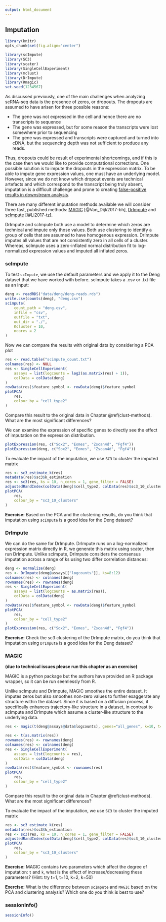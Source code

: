 ```yaml
---
output: html_document
---
```

## Imputation

```r
library(knitr)
opts_chunk$set(fig.align="center")
```
```r
library(scImpute)
library(SC3)
library(scater)
library(SingleCellExperiment)
library(mclust)
library(DrImpute)
library(Rmagic)
set.seed(1234567)
```


As discussed previously, one of the main challenges when analyzing scRNA-seq 
data is the presence of zeros, or dropouts. The dropouts are assumed to have 
arisen for three possible reasons:

* The gene was not expressed in the cell and hence there are no transcripts to sequence
* The gene was expressed, but for some reason the transcripts were lost somewhere prior to sequencing
* The gene was expressed and transcripts were captured and turned into cDNA, but the sequencing depth was not sufficient to produce any reads.

Thus, dropouts could be result of experimental shortcomings, and if this is 
the case then we would like to provide computational corrections. One possible
 solution is to impute the dropouts in the expression matrix. To be able to 
impute gene expression values, one must have an underlying model. However, 
since we do not know which dropout events are technical artefacts and which 
correspond to the transcript being truly absent, imputation is a difficult 
challenge and prone to creating [false-positive results in downstream analysis](https://f1000research.com/articles/7-1740/v2).

There are many different imputation methods available we will consider three 
fast, published methods:
[MAGIC](https://github.com/pkathail/magic) [@Van_Dijk2017-bh], 
[DrImpute](https://github.com/gongx030/DrImpute) and 
[scImpute](https://github.com/Vivianstats/scImpute) [@Li2017-tz]. 

DrImpute and scImpute both use a model to determine which zeros are technical
and impute only those values. Both use clustering to identify a group of cells
that are assumed to have homogenous expression. DrImpute imputes all values that
are not consistently zero in all cells of a cluster. Whereas, scImpute uses a
zero-inflated normal distribution fit to log-normalized expression values and
imputed all inflated zeros. 

### scImpute

To test `scImpute`, we use the default parameters and we apply it to the Deng dataset that we have worked with before. scImpute takes a .csv or .txt file as an input:

```r
deng <- readRDS("data/deng/deng-reads.rds")
write.csv(counts(deng), "deng.csv")
scimpute(
    count_path = "deng.csv",
    infile = "csv",
    outfile = "txt", 
    out_dir = "./",
    Kcluster = 10,
    ncores = 2
)
```

Now we can compare the results with original data by considering a PCA plot

```r
res <- read.table("scimpute_count.txt")
colnames(res) <- NULL
res <- SingleCellExperiment(
    assays = list(logcounts = log2(as.matrix(res) + 1)), 
    colData = colData(deng)
)
rowData(res)$feature_symbol <- rowData(deng)$feature_symbol
plotPCA(
    res, 
    colour_by = "cell_type2"
)
```

Compare this result to the original data in Chapter \@ref(clust-methods). What are the most significant differences?

We can examine the expression of specific genes to directly see the effect of
 imputation on the expression distribution.
```r
plotExpression(res, c("Sox2", "Eomes", "Zscan4d", "Fgf4"))
plotExpression(deng, c("Sox2", "Eomes", "Zscan4d", "Fgf4"))
```


To evaluate the impact of the imputation, we use `SC3` to cluster the imputed matrix
```r
res <- sc3_estimate_k(res)
metadata(res)$sc3$k_estimation
res <- sc3(res, ks = 10, n_cores = 1, gene_filter = FALSE)
adjustedRandIndex(colData(deng)$cell_type2, colData(res)$sc3_10_clusters)
plotPCA(
    res, 
    colour_by = "sc3_10_clusters"
)
```

__Exercise:__ Based on the PCA and the clustering results, do you think that imputation using `scImpute` is a good idea for the Deng dataset?

### DrImpute

We can do the same for DrImpute. DrImpute runs on a log-normalized expression matrix directly in R, we generate this matrix using scater, then run DrImpute. Unlike scImpute, DrImpute considers the consensus imputation across a range of ks using two differ correlation distances:

```r
deng <- normalize(deng)
res <- DrImpute(deng@assays[["logcounts"]], ks=8:12)
colnames(res) <- colnames(deng)
rownames(res) <- rownames(deng)
res <- SingleCellExperiment(
    assays = list(logcounts = as.matrix(res)), 
    colData = colData(deng)
)
rowData(res)$feature_symbol <- rowData(deng)$feature_symbol
plotPCA(
    res, 
    colour_by = "cell_type2"
)
plotExpression(res, c("Sox2", "Eomes", "Zscan4d", "Fgf4"))
```
__Exercise:__ Check the sc3 clustering of the DrImpute matrix, do you think that imputation using `DrImpute` is a good idea for the Deng dataset?


### MAGIC

__(due to technical issues please run this chapter as an exercise)__

MAGIC is a python package but the authors have provided an R package wrapper,
so it can be run seemlessly from R.

Unlike scImpute and DrImpute, MAGIC smoothes the entire dataset. It imputes 
zeros but also smoothes non-zero values to further exaggerate any structure
within the dataset. Since it is based on a diffusion process, it specifically
enhances trajectory-like structure in a dataset, in contrast to scImpute and 
DrImpute which assume a cluster-like structure to the underlying data.

```r
res <- magic(t(deng@assays@data$logcounts), genes="all_genes", k=10, t="auto")
```

```r
res <- t(as.matrix(res))
rownames(res) <- rownames(deng)
colnames(res) <- colnames(deng)
res <- SingleCellExperiment(
    assays = list(logcounts = res), 
    colData = colData(deng)
)
rowData(res)$feature_symbol <- rownames(res)
plotPCA(
    res, 
    colour_by = "cell_type2"
)
```

Compare this result to the original data in Chapter \@ref(clust-methods). What are the most significant differences?

To evaluate the impact of the imputation, we use `SC3` to cluster the imputed matrix
```r
res <- sc3_estimate_k(res)
metadata(res)$sc3$k_estimation
res <- sc3(res, ks = 10, n_cores = 1, gene_filter = FALSE)
adjustedRandIndex(colData(deng)$cell_type2, colData(res)$sc3_10_clusters)
plotPCA(
    res, 
    colour_by = "sc3_10_clusters"
)
```

__Exercise:__ MAGIC contains two parameters which affect the degree of imputation: `t` and `k`, what is the effect of increase/decreasing these parameters? (Hint: try t=1, t=10, k=2, k=50)



__Exercise:__ What is the difference between `scImpute` and `MAGIC` based on the PCA and clustering analysis? Which one do you think is best to use?


### sessionInfo()

```r
sessionInfo()
```
